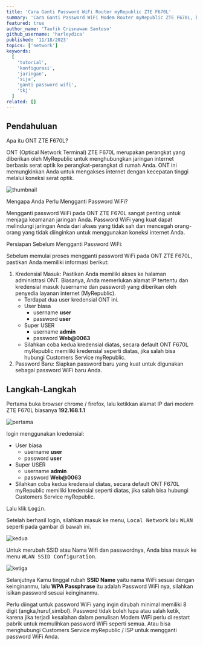 ```yaml
---
title: 'Cara Ganti Password WiFi Router myRepublic ZTE F670L'
summary: 'Cara Ganti Password WiFi Modem Router myRepublic ZTE F670L, bagaimana caranya? simak tutorial ini sampai selesai😉 '
featured: true
author_name: 'Taufik Crisnawan Santoso'
github_username: 'harleydica'
published: '11/18/2023'
topics: ['network']
keywords:
  [
    'tutorial',
    'konfigurasi',
    'jaringan',
    'sija',
    'ganti password wifi',
    'tkj'
  ]
related: []
---
```


## Pendahuluan

Apa itu ONT ZTE F670L?

ONT (Optical Network Terminal) ZTE F670L merupakan perangkat yang diberikan oleh MyRepublic untuk menghubungkan jaringan internet berbasis serat optik ke perangkat-perangkat di rumah Anda. ONT ini memungkinkan Anda untuk mengakses internet dengan kecepatan tinggi melalui koneksi serat optik.

![thumbnail](https://ik.imagekit.io/taufik/blog/ganti-password-zte-f670l/thumbnail.jpeg 'thumbnail')

Mengapa Anda Perlu Mengganti Password WiFi?

Mengganti password WiFi pada ONT ZTE F670L sangat penting untuk menjaga keamanan jaringan Anda. Password WiFi yang kuat dapat melindungi jaringan Anda dari akses yang tidak sah dan mencegah orang-orang yang tidak diinginkan untuk menggunakan koneksi internet Anda.

Persiapan Sebelum Mengganti Password WiFi:

Sebelum memulai proses mengganti password WiFi pada ONT ZTE F670L, pastikan Anda memiliki informasi berikut:

1. Kredensial Masuk: Pastikan Anda memiliki akses ke halaman administrasi ONT. Biasanya, Anda memerlukan alamat IP tertentu dan kredensial masuk (username dan password) yang diberikan oleh penyedia layanan internet (MyRepublic).
    - Terdapat dua user kredensial ONT ini. 
    - User biasa 
      - username **user**
      - password **user**
    - Super USER
      - username **admin**
      - password **Web@0063**
    - Silahkan coba kedua kredensial diatas, secara default ONT F670L myRepublic memiliki kredensial seperti diatas, jika salah bisa hubungi Customers Service myRepublic.
2. Password Baru: Siapkan password baru yang kuat untuk digunakan sebagai password WiFi baru Anda.

## Langkah-Langkah

Pertama buka browser chrome / firefox, lalu ketikkan alamat IP dari modem ZTE F670L biasanya **192.168.1.1**

![pertama](https://ik.imagekit.io/taufik/blog/ganti-password-zte-f670l/pertama.png 'pertama')

login menggunakan kredensial: 
- User biasa 
  - username **user**
  - password **user**
- Super USER
  - username **admin**
  - password **Web@0063**
- Silahkan coba kedua kredensial diatas, secara default ONT F670L myRepublic memiliki kredensial seperti diatas, jika salah bisa hubungi Customers Service myRepublic.

Lalu klik <Kbd>Login</Kbd>.

Setelah berhasil login, silahkan masuk ke menu, <Kbd>Local Network</Kbd> lalu <Kbd>WLAN</Kbd> seperti pada gambar di bawah ini. 

![kedua](https://ik.imagekit.io/taufik/blog/ganti-password-zte-f670l/kedua.png 'kedua')

Untuk merubah SSID atau Nama Wifi dan passwordnya, Anda bisa masuk ke menu <Kbd>WLAN SSID Configuration</Kbd>.

![ketiga](https://ik.imagekit.io/taufik/blog/ganti-password-zte-f670l/ketiga.png 'ketiga')

Selanjutnya Kamu tinggal rubah **SSID Name** yaitu nama WiFi sesuai dengan keinginanmu, lalu **WPA Passphrase** itu adalah Password WiFi nya, silahkan isikan password sesuai keinginanmu.

<Callout type='warning'>
Perlu diingat untuk password WiFi yang ingin dirubah minimal memiliki 8 digit (angka,huruf,simbol). Password tidak boleh lupa atau salah ketik, karena jika terjadi kesalahan dalam penulisan Modem WiFi perlu di restart pabrik untuk memulihkan password WiFi seperti semua. Atau bisa menghubungi Customers Service myRepublic / ISP untuk mengganti password WiFi Anda.
</Callout>

